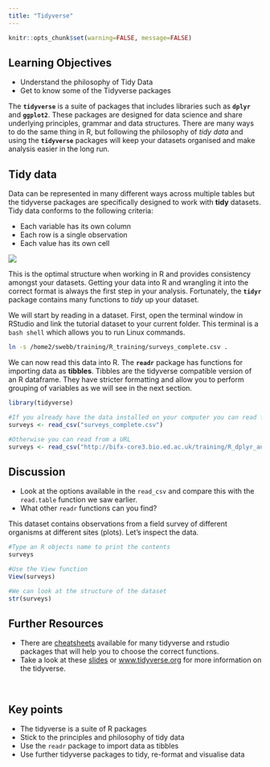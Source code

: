 ```yaml
---
title: "Tidyverse"
---
```


<head>

```{=html}
<script src="https://kit.fontawesome.com/ece750edd7.js" crossorigin="anonymous"></script>
```
</head>

```r
knitr::opts_chunk$set(warning=FALSE, message=FALSE)
```

::: objectives
<h2><i class="far fa-check-square"></i> Learning Objectives</h2>

-   Understand the philosophy of Tidy Data
-   Get to know some of the Tidyverse packages
:::

The **`tidyverse`** is a suite of packages that includes libraries such as **`dplyr`** and **`ggplot2`**. These packages are designed for data science and share underlying principles, grammar and data structures. There are many ways to do the same thing in R, but following the philosophy of *tidy data* and using the **`tidyverse`** packages will keep your datasets organised and make analysis easier in the long run.

## Tidy data

Data can be represented in many different ways across multiple tables but the tidyverse packages are specifically designed to work with **tidy** datasets. Tidy data conforms to the following criteria:

-   Each variable has its own column
-   Each row is a single observation
-   Each value has its own cell

![](images/tidy.png)

This is the optimal structure when working in R and provides consistency amongst your datasets. Getting your data into R and wrangling it into the correct format is always the first step in your analysis. Fortunately, the **`tidyr`** package contains many functions to *tidy* up your dataset.

We will start by reading in a dataset. First, open the terminal window in RStudio and link the tutorial dataset to your current folder. This terminal is a `bash shell` which allows you to run Linux commands.

```bash
ln -s /home2/swebb/training/R_training/surveys_complete.csv .
```

We can now read this data into R. The **`readr`** package has functions for importing data as **tibbles**. Tibbles are the tidyverse compatible version of an R dataframe. They have stricter formatting and allow you to perform grouping of variables as we will see in the next section.

```r
library(tidyverse)

#If you already have the data installed on your computer you can read from a file:
surveys <- read_csv("surveys_complete.csv")
```

```r
#Otherwise you can read from a URL
surveys <- read_csv("http://bifx-core3.bio.ed.ac.uk/training/R_dplyr_and_ggplot2/data/surveys_complete.csv")
```

::: discussion
<h2><i class="far fa-bell"></i> Discussion</h2>

-   Look at the options available in the `read_csv` and compare this with the `read.table` function we saw earlier.
-   What other `readr` functions can you find?
:::

This dataset contains observations from a field survey of different organisms at different sites (plots). Let's inspect the data.

```r
#Type an R objects name to print the contents
surveys
```

```r
#Use the View function
View(surveys)
```

```r
#We can look at the structure of the dataset
str(surveys)
```

::: resources
<h2><i class="fas fa-book"></i> Further Resources</h2>

-   There are [cheatsheets](https://rstudio.com/resources/cheatsheets/) available for many tidyverse and rstudio packages that will help you to choose the correct functions.
-   Take a look at these [slides](https://drive.google.com/open?id=181oNGmKKxyx3XUDvYFgxtGj4aQjCguW0LRb3r0UIviM) or [www.tidyverse.org](www.tidyverse.org) for more information on the tidyverse.
:::

<br>

::: key-points
<h2><i class="fas fa-thumbtack"></i> Key points</h2>

-   The tidyverse is a suite of R packages
-   Stick to the principles and philosophy of tidy data
-   Use the `readr` package to import data as tibbles
-   Use further tidyverse packages to tidy, re-format and visualise data
:::
